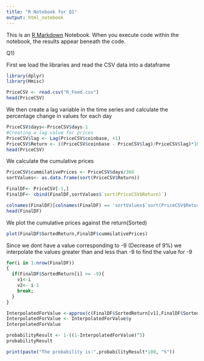```yaml
---
title: "R Notebook for Q1"
output: html_notebook
---
```


This is an [R Markdown](http://rmarkdown.rstudio.com) Notebook. When you execute code within the notebook, the results appear beneath the code. 

Q1) 

First we load the libraries and read the CSV data into a dataframe
```r
library(dplyr)
library(Hmisc)

PriceCSV <- read.csv("R_Feed.csv")
head(PriceCSV)
```
We then create a lag variable in the time series and calculate the percentage change in values for each day
```r

PriceCSV$days<-PriceCSV$days-1
#Creating a lag value for prices 
PriceCSV$lag <- Lag(PriceCSV$coinbase, +1)
PriceCSV$Return <- ((PriceCSV$coinbase - PriceCSV$lag)/PriceCSV$lag)*100
head(PriceCSV)
```
We calculate the cumulative prices

```r
PriceCSV$cummilativePrices <- PriceCSV$days/366
sortValues<- as.data.frame(sort(PriceCSV$Return))

FinalDF<- PriceCSV[-1,]
FinalDF<- cbind(FinalDF,sortValues$`sort(PriceCSV$Return)`)

colnames(FinalDF)[colnames(FinalDF) == 'sortValues$`sort(PriceCSV$Return)`'] <- 'SortedReturn'
head(FinalDF)

```

We plot the cumulative prices against the return(Sorted)
```r
plot(FinalDF$SortedReturn,FinalDF$cummilativePrices)

```
Since we dont have a value corresponding to -9 (Decrease of 9%) we interpolate the values greater than and less than -9 to find the value for -9
```r
for(i in 1:nrow(FinalDF))
{
  if(FinalDF$SortedReturn[i] >= -9){
    v1<-i
    v2<- i-1
    break;
  }
}

InterpolatedForValue <-approx(c(FinalDF$SortedReturn[v1],FinalDF$SortedReturn[v2]), c(FinalDF$cummilativePrices[v1],FinalDF$cummilativePrices[v2]),xout=-9)
InterpolatedForValue <- InterpolatedForValue$y
InterpolatedForValue
```

```r
probabilityResult <- 1-((1-InterpolatedForValue)^5)
probabilityResult
```

```r
print(paste("The probability is:",probabilityResult*100, "%"))

```